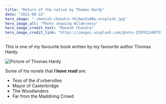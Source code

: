```yaml
---
title: "Return of the native by Thomas Hardy"
date: "2021-08-22"
hero_image: "./manish-chandra-rKjOwLKsARw-unsplash.jpg"
hero_image_alt: "Photo showing Wilderness"
hero_image_credit_text: "Manesh Chandra"
hero_image_credit_link: "https://images.unsplash.com/photo-1597813407595-c6c89f2a6954?ixid=MnwxMjA3fDB8MHxwaG90by1wYWdlfHx8fGVufDB8fHx8&ixlib=rb-1.2.1&auto=format&fit=crop&w=1267&q=80"
---
```


This is one of my favourite book written by my favourite author Thomas Hardy. 

![Picture of Thomas Hardy](https://cdn2.picryl.com/photo/1901/12/31/thomas-hardy-winemaker-623466-small.jpg)

Some of his novels that ***I have read*** are:

* Tess of the d'urbervilles
* Mayor of Casterbridge
* The Woodlanders
* Far from the Maddning Crowd
